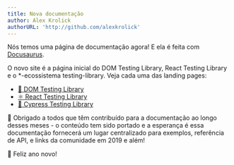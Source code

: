 ```yaml
---
title: Nova documentação
author: Alex Krolick
authorURL: 'http://github.com/alexkrolick'
---
```


Nós temos uma página de documentação agora! E ela é feita com
[Docusaurus](https://docusaurus.io).

O novo site é a página inicial do DOM Testing Library, React Testing Library e o
\*-ecossistema testing-library\. Veja cada uma das landing pages:

- [🐙 DOM Testing Library][dtl]
- [⚛️ React Testing Library][rtl]
- [🌲 Cypress Testing Library][ctl]

💯 Obrigado a todos que têm contribuído para a documentação ao longo desses
meses - o conteúdo tem sido portado e a esperança é essa documentação fornecerá
um lugar centralizado para exemplos, referência de API, e links da comunidade em
2019 e além!

🎉 Feliz ano novo!

[dtl]: /docs/dom-testing-library/intro
[rtl]: /docs/react-testing-library/intro
[ctl]: /docs/cypress-testing-library/intro
